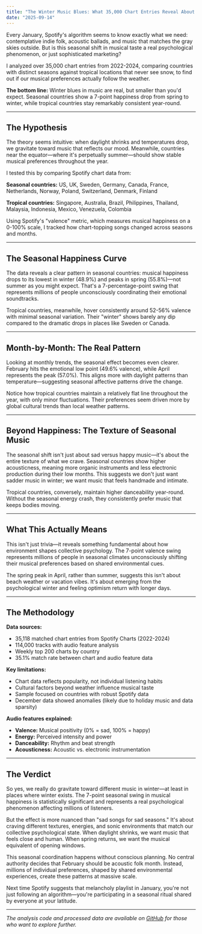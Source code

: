```yaml
---
title: "The Winter Music Blues: What 35,000 Chart Entries Reveal About Seasonal Listening"
date: "2025-09-14"
---
```


Every January, Spotify's algorithm seems to know exactly what we need: contemplative indie folk, acoustic ballads, and music that matches the gray skies outside. But is this seasonal shift in musical taste a real psychological phenomenon, or just sophisticated marketing?

I analyzed over 35,000 chart entries from 2022-2024, comparing countries with distinct seasons against tropical locations that never see snow, to find out if our musical preferences actually follow the weather.

**The bottom line:** Winter blues in music are real, but smaller than you'd expect. Seasonal countries show a 7-point happiness drop from spring to winter, while tropical countries stay remarkably consistent year-round.

---

## The Hypothesis

The theory seems intuitive: when daylight shrinks and temperatures drop, we gravitate toward music that reflects our mood. Meanwhile, countries near the equator—where it's perpetually summer—should show stable musical preferences throughout the year.

I tested this by comparing Spotify chart data from:

**Seasonal countries:** US, UK, Sweden, Germany, Canada, France, Netherlands, Norway, Poland, Switzerland, Denmark, Finland

**Tropical countries:** Singapore, Australia, Brazil, Philippines, Thailand, Malaysia, Indonesia, Mexico, Venezuela, Colombia

Using Spotify's "valence" metric, which measures musical happiness on a 0-100% scale, I tracked how chart-topping songs changed across seasons and months.

---

## The Seasonal Happiness Curve

<ValenceComparisonChart />

The data reveals a clear pattern in seasonal countries: musical happiness drops to its lowest in winter (48.9%) and peaks in spring (55.8%)—not summer as you might expect. That's a 7-percentage-point swing that represents millions of people unconsciously coordinating their emotional soundtracks.

Tropical countries, meanwhile, hover consistently around 52-56% valence with minimal seasonal variation. Their "winter" shows barely any dip compared to the dramatic drops in places like Sweden or Canada.

---

## Month-by-Month: The Real Pattern

<SeasonalTrendLine />

Looking at monthly trends, the seasonal effect becomes even clearer. February hits the emotional low point (49.6% valence), while April represents the peak (57.0%). This aligns more with daylight patterns than temperature—suggesting seasonal affective patterns drive the change.

Notice how tropical countries maintain a relatively flat line throughout the year, with only minor fluctuations. Their preferences seem driven more by global cultural trends than local weather patterns.

---

## Beyond Happiness: The Texture of Seasonal Music

<AudioFeaturesRadar />

The seasonal shift isn't just about sad versus happy music—it's about the entire texture of what we crave. Seasonal countries show higher acousticness, meaning more organic instruments and less electronic production during their low months. This suggests we don't just want sadder music in winter; we want music that feels handmade and intimate.

Tropical countries, conversely, maintain higher danceability year-round. Without the seasonal energy crash, they consistently prefer music that keeps bodies moving.

---

## What This Actually Means

This isn't just trivia—it reveals something fundamental about how environment shapes collective psychology. The 7-point valence swing represents millions of people in seasonal climates unconsciously shifting their musical preferences based on shared environmental cues.

The spring peak in April, rather than summer, suggests this isn't about beach weather or vacation vibes. It's about emerging from the psychological winter and feeling optimism return with longer days.

---

## The Methodology

**Data sources:**
- 35,118 matched chart entries from Spotify Charts (2022-2024)  
- 114,000 tracks with audio feature analysis  
- Weekly top 200 charts by country  
- 35.1% match rate between chart and audio feature data  

**Key limitations:**
- Chart data reflects popularity, not individual listening habits  
- Cultural factors beyond weather influence musical taste  
- Sample focused on countries with robust Spotify data  
- December data showed anomalies (likely due to holiday music and data sparsity)  

**Audio features explained:**
- **Valence:** Musical positivity (0% = sad, 100% = happy)  
- **Energy:** Perceived intensity and power  
- **Danceability:** Rhythm and beat strength  
- **Acousticness:** Acoustic vs. electronic instrumentation  

---

## The Verdict

So yes, we really do gravitate toward different music in winter—at least in places where winter exists. The 7-point seasonal swing in musical happiness is statistically significant and represents a real psychological phenomenon affecting millions of listeners.

But the effect is more nuanced than "sad songs for sad seasons." It's about craving different textures, energies, and sonic environments that match our collective psychological state. When daylight shrinks, we want music that feels close and human. When spring returns, we want the musical equivalent of opening windows.

This seasonal coordination happens without conscious planning. No central authority decides that February should be acoustic folk month. Instead, millions of individual preferences, shaped by shared environmental experiences, create these patterns at massive scale.

Next time Spotify suggests that melancholy playlist in January, you're not just following an algorithm—you're participating in a seasonal ritual shared by everyone at your latitude.

---

*The analysis code and processed data are available on [GitHub](https://github.com/maiasalti/seasonal-music-analysis) for those who want to explore further.*